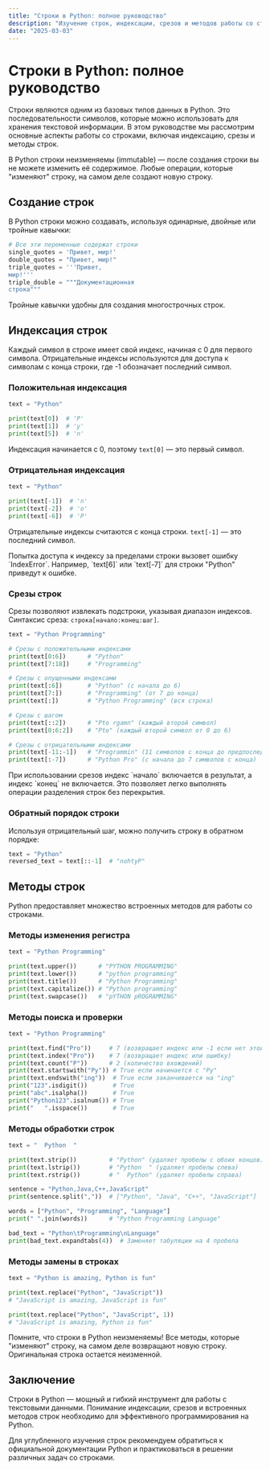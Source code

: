 ```yaml
---
title: "Строки в Python: полное руководство"
description: "Изучение строк, индексации, срезов и методов работы со строками в Python"
date: "2025-03-03"
---
```



# Строки в Python: полное руководство

Строки являются одним из базовых типов данных в Python. Это последовательности символов, которые можно использовать для хранения текстовой информации. В этом руководстве мы рассмотрим основные аспекты работы со строками, включая индексацию, срезы и методы строк.

<Callout type="info" title="Важно знать">
  В Python строки неизменяемы (immutable) — после создания строки вы не можете
  изменить её содержимое. Любые операции, которые "изменяют" строку, на самом
  деле создают новую строку.
</Callout>

## Создание строк

В Python строки можно создавать, используя одинарные, двойные или тройные кавычки:

```python
# Все эти переменные содержат строки
single_quotes = 'Привет, мир!'
double_quotes = "Привет, мир!"
triple_quotes = '''Привет,
мир!'''
triple_double = """Документационная
строка"""
```

<Callout type="success" title="Совет">
  Тройные кавычки удобны для создания многострочных строк.
</Callout>

## Индексация строк

Каждый символ в строке имеет свой индекс, начиная с 0 для первого символа. Отрицательные индексы используются для доступа к символам с конца строки, где -1 обозначает последний символ.

### Положительная индексация

```python
text = "Python"

print(text[0])  # 'P'
print(text[1])  # 'y'
print(text[5])  # 'n'
```

Индексация начинается с 0, поэтому `text[0]` — это первый символ.

### Отрицательная индексация

```python
text = "Python"

print(text[-1])  # 'n'
print(text[-2])  # 'o'
print(text[-6])  # 'P'
```

Отрицательные индексы считаются с конца строки. `text[-1]` — это последний символ.

<Callout type="warning" title="Предупреждение">
  Попытка доступа к индексу за пределами строки вызовет ошибку `IndexError`.
  Например, `text[6]` или `text[-7]` для строки "Python" приведут к ошибке.
</Callout>

### Срезы строк

Срезы позволяют извлекать подстроки, указывая диапазон индексов. Синтаксис среза: `строка[начало:конец:шаг]`.

```python
text = "Python Programming"

# Срезы с положительными индексами
print(text[0:6])      # "Python"
print(text[7:18])     # "Programming"

# Срезы с опущенными индексами
print(text[:6])       # "Python" (с начала до 6)
print(text[7:])       # "Programming" (от 7 до конца)
print(text[:])        # "Python Programming" (вся строка)

# Срезы с шагом
print(text[::2])      # "Pto rgamn" (каждый второй символ)
print(text[0:6:2])    # "Pto" (каждый второй символ от 0 до 6)

# Срезы с отрицательными индексами
print(text[-11:-1])   # "Programmin" (11 символов с конца до предпоследнего)
print(text[:-7])      # "Python Pro" (с начала до 7 символов с конца)
```

<Callout type="info">
  При использовании срезов индекс `начало` включается в результат, а индекс
  `конец` не включается. Это позволяет легко выполнять операции разделения строк
  без перекрытия.
</Callout>

### Обратный порядок строки

Используя отрицательный шаг, можно получить строку в обратном порядке:

```python
text = "Python"
reversed_text = text[::-1]  # "nohtyP"
```

## Методы строк

Python предоставляет множество встроенных методов для работы со строками.

### Методы изменения регистра

```python
text = "Python Programming"

print(text.upper())      # "PYTHON PROGRAMMING"
print(text.lower())      # "python programming"
print(text.title())      # "Python Programming"
print(text.capitalize()) # "Python programming"
print(text.swapcase())   # "pYTHON pROGRAMMING"
```

### Методы поиска и проверки

```python
text = "Python Programming"

print(text.find("Pro"))     # 7 (возвращает индекс или -1 если нет этой подстроки)
print(text.index("Pro"))    # 7 (возвращает индекс или ошибку)
print(text.count("P"))      # 2 (количество вхождений)
print(text.startswith("Py")) # True если начинается с "Ру"
print(text.endswith("ing"))  # True если заканчивается на "ing"
print("123".isdigit())       # True
print("abc".isalpha())       # True
print("Python123".isalnum()) # True
print("   ".isspace())       # True
```

### Методы обработки строк

```python
text = "  Python  "

print(text.strip())         # "Python" (удаляет пробелы с обоих концов)
print(text.lstrip())        # "Python  " (удаляет пробелы слева)
print(text.rstrip())        # "  Python" (удаляет пробелы справа)

sentence = "Python,Java,C++,JavaScript"
print(sentence.split(","))  # ["Python", "Java", "C++", "JavaScript"]

words = ["Python", "Programming", "Language"]
print(" ".join(words))      # "Python Programming Language"

bad_text = "Python\tProgramming\nLanguage"
print(bad_text.expandtabs(4))  # Заменяет табуляции на 4 пробела
```

### Методы замены в строках

```python
text = "Python is amazing, Python is fun"

print(text.replace("Python", "JavaScript"))
# "JavaScript is amazing, JavaScript is fun"

print(text.replace("Python", "JavaScript", 1))
# "JavaScript is amazing, Python is fun"
```

<Callout type="error" title="Внимание">
  Помните, что строки в Python неизменяемы! Все методы, которые "изменяют"
  строку, на самом деле возвращают новую строку. Оригинальная строка остается
  неизменной.
</Callout>

## Заключение

Строки в Python — мощный и гибкий инструмент для работы с текстовыми данными. Понимание индексации, срезов и встроенных методов строк необходимо для эффективного программирования на Python.

<Callout type="info" title="Дополнительные ресурсы">
  Для углубленного изучения строк рекомендуем обратиться к официальной
  документации Python и практиковаться в решении различных задач со строками.
</Callout>
